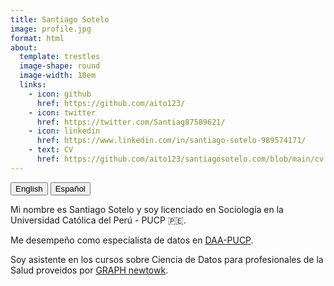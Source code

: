 ```yaml
---
title: Santiago Sotelo
image: profile.jpg
format: html
about:
  template: trestles
  image-shape: round
  image-width: 10em
  links: 
    - icon: github
      href: https://github.com/aito123/
    - icon: twitter
      href: https://twitter.com/Santiag87589621/
    - icon: linkedin
      href: https://www.linkedin.com/in/santiago-sotelo-989574171/
    - text: CV
      href: https://github.com/aito123/santiagosotelo.com/blob/main/cv.pdf
---
```


<a href="index.html"> <button type="button" class="btn btn-secondary me-md-2 btn-sm">English</button></a> <a href="index-es.html"><button type="button" class="btn btn-primary me-md-2 btn-sm">Español</button></a>

Mi nombre es Santiago Sotelo y soy licenciado en Sociología en la \nPontificia Universidad Católica del Perú - PUCP 🇵🇪.

Me desempeño como especialista de datos en [DAA-PUCP](https://www.pucp.edu.pe/unidad/direccion-de-asuntos-academicos-daa/).

Soy asistente en los cursos sobre Ciencia de Datos para profesionales de la Salud proveidos por [GRAPH newtowk](https://thegraphcourses.org/members/ssotelo001/).
